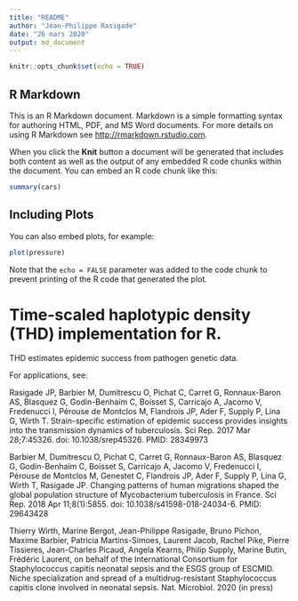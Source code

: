 ```yaml
---
title: "README"
author: "Jean-Philippe Rasigade"
date: "26 mars 2020"
output: md_document
---
```


```r
knitr::opts_chunk$set(echo = TRUE)
```

## R Markdown

This is an R Markdown document. Markdown is a simple formatting syntax for authoring HTML, PDF, and MS Word documents. For more details on using R Markdown see <http://rmarkdown.rstudio.com>.

When you click the **Knit** button a document will be generated that includes both content as well as the output of any embedded R code chunks within the document. You can embed an R code chunk like this:

```r
summary(cars)
```

## Including Plots

You can also embed plots, for example:

```r
plot(pressure)
```

Note that the `echo = FALSE` parameter was added to the code chunk to prevent printing of the R code that generated the plot.

# Time-scaled haplotypic density (THD) implementation for R.

THD estimates epidemic success from pathogen genetic data.

For applications, see:

Rasigade JP, Barbier M, Dumitrescu O, Pichat C, Carret G, Ronnaux-Baron AS, Blasquez G, Godin-Benhaim C, Boisset S, Carricajo A, Jacomo V, Fredenucci I, Pérouse de Montclos M, Flandrois JP, Ader F, Supply P, Lina G, Wirth T. Strain-specific estimation of epidemic success provides insights into the transmission dynamics of tuberculosis. Sci Rep. 2017 Mar 28;7:45326. doi: 10.1038/srep45326. PMID: 28349973

Barbier M, Dumitrescu O, Pichat C, Carret G, Ronnaux-Baron AS, Blasquez G, Godin-Benhaim C, Boisset S, Carricajo A, Jacomo V, Fredenucci I, Pérouse de Montclos M, Genestet C, Flandrois JP, Ader F, Supply P, Lina G, Wirth T, Rasigade JP. Changing patterns of human migrations shaped the global population structure of Mycobacterium tuberculosis in France. Sci Rep. 2018 Apr 11;8(1):5855. doi: 10.1038/s41598-018-24034-6. PMID: 29643428

Thierry Wirth, Marine Bergot, Jean-Philippe Rasigade, Bruno Pichon, Maxime Barbier, Patricia Martins-Simoes, Laurent Jacob, Rachel Pike, Pierre Tissieres, Jean-Charles Picaud, Angela Kearns, Philip Supply, Marine Butin, Frédéric Laurent, on behalf of the International Consortium for Staphylococcus capitis neonatal sepsis and the ESGS group of ESCMID. Niche specialization and spread of a multidrug-resistant Staphylococcus capitis clone involved in neonatal sepsis. Nat. Microbiol. 2020 (in press) 
